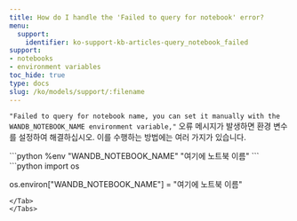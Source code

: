 ```yaml
---
title: How do I handle the 'Failed to query for notebook' error?
menu:
  support:
    identifier: ko-support-kb-articles-query_notebook_failed
support:
- notebooks
- environment variables
toc_hide: true
type: docs
slug: /ko/models/support/:filename
---
```


`"Failed to query for notebook name, you can set it manually with the WANDB_NOTEBOOK_NAME environment variable,"` 오류 메시지가 발생하면 환경 변수를 설정하여 해결하십시오. 이를 수행하는 방법에는 여러 가지가 있습니다.

<Tabs>
<Tab title="Notebook">
```python
%env "WANDB_NOTEBOOK_NAME" "여기에 노트북 이름"
```
</Tab>
<Tab title="Python">
```python
import os

os.environ["WANDB_NOTEBOOK_NAME"] = "여기에 노트북 이름"
```
</Tab>
</Tabs>
